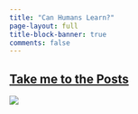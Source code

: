 ```yaml
---
title: "Can Humans Learn?"
page-layout: full
title-block-banner: true
comments: false
---
```


##  [Take me to the Posts](posts.qmd)

![](logo_png_transparent.png)

